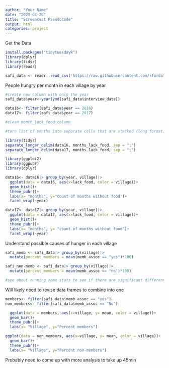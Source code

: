 ```yaml
---
author: "Your Name"
date: "2023-04-20"
title: "Screencast Pseudocode"
output: html
categories: project
---
```


Get the Data
```r
install.packages("tidytuesdayR")
library(dplyr)
library(tidyr)
library(readr)

safi_data <- readr::read_csv('https://raw.githubusercontent.com/rfordatascience/tidytuesday/master/data/2023/2023-06-13/safi_data.csv')
```


People hungry per month in each village by year
```r
#create new column with only the year
safi_data$year<-year(ymd(safi_data$interview_date))

data16<- filter(safi_data$year == 2016)
data17<- filter(safi_data$year == 2017)
```

```r
#clean month_lack_food column

#turn list of months into separate cells that are stacked (long format)

library(tidyr)
separate_longer_delim(data16, months_lack_food, sep = ";")
separate_longer_delim(data17, months_lack_food, sep = ";")

```

```r
library(ggplot2)
library(ggpubr)
library(dplyr)

data16<- data16|> group_by(year, village)|>
  ggplot(data = data16, aes(x=lack_food, color = village))+
  geom_hist()+
  theme_pubr()+
  labs(x= "months", y="count of months without food")+
  facet_wrap(~year)

data17<- data17|> group_by(year, village)|>
  ggplot(data = data17, aes(x=lack_food, color = village))+
  geom_hist()+
  theme_pubr()+
  labs(x= "months", y= "count of months without food")+
  facet_wrap(~year)

```




Understand possible causes of hunger in each village
```r
safi_memb <- safi_data|> group_by(village)|>
  mutate(percent_members = mean(memb_assoc == "yes")*100)

safi_non-memb <- safi_data|> group_by(village)|>
  mutate(percent_members = mean(memb_assoc == "no")*100)

#see about running some stats to see if there are significant differences between villages
```
Will likely need to revise data frames to combine into one
```r
members<- filter(safi_data$memb_assoc == "yes")
non_members<- filter(safi_data$memb_assoc == "No")

  ggplot(data = members, aes(x=village, y= mean, color = village))+
  geom_bar()+
  theme_pubr()+
  labs(x= "Village", y="Percent members")

ggplot(data = non_members, aes(x=village, y= mean, color = village))+
  geom_bar()+
  theme_pubr()+
  labs(x= "Village", y="Percent non-members")

```

Probably need to come up with more analysis to take up 45min